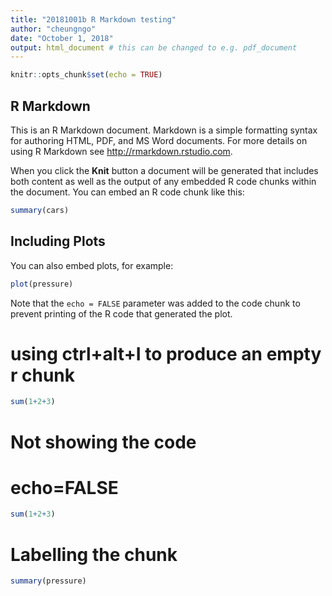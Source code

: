 ```yaml
---
title: "20181001b R Markdown testing"
author: "cheungngo"
date: "October 1, 2018"
output: html_document # this can be changed to e.g. pdf_document
---
```


```r
knitr::opts_chunk$set(echo = TRUE)
```

## R Markdown

This is an R Markdown document. Markdown is a simple formatting syntax for authoring HTML, PDF, and MS Word documents. For more details on using R Markdown see <http://rmarkdown.rstudio.com>.

When you click the **Knit** button a document will be generated that includes both content as well as the output of any embedded R code chunks within the document. You can embed an R code chunk like this:

```r
summary(cars)
```

## Including Plots

You can also embed plots, for example:

```r
plot(pressure)
```

Note that the `echo = FALSE` parameter was added to the code chunk to prevent printing of the R code that generated the plot.



# using ctrl+alt+I to produce an empty r chunk

```r
sum(1+2+3)
```


# Not showing the code
# echo=FALSE

```r
sum(1+2+3)
```


# Labelling the chunk

```r
summary(pressure)
```


